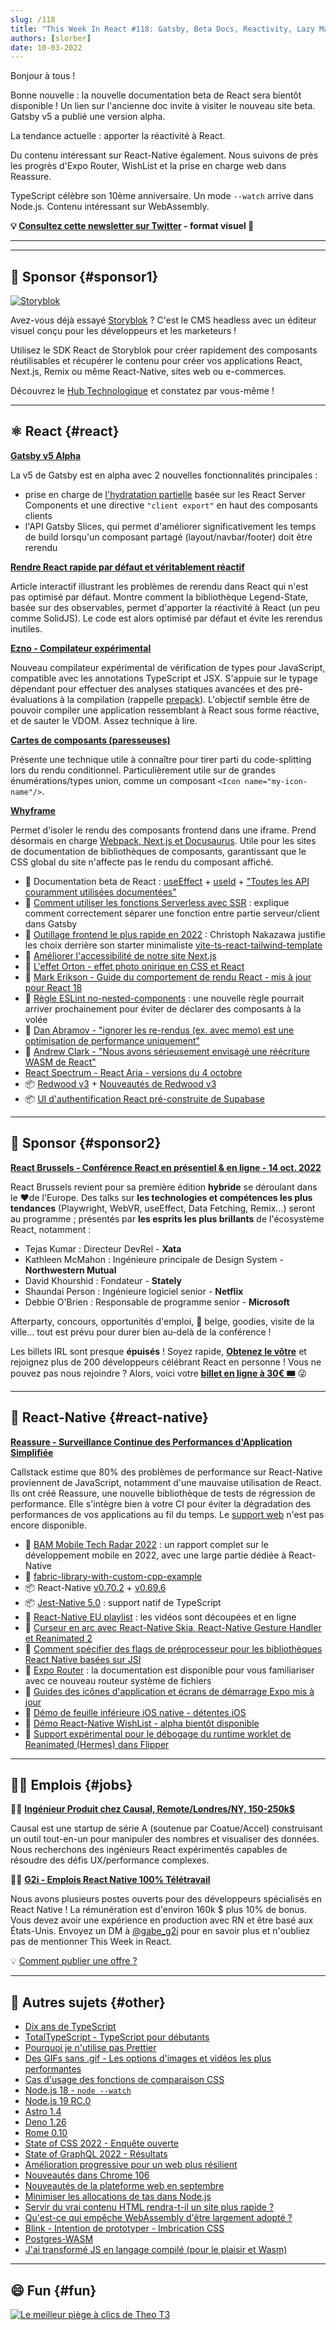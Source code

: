 ```yaml
---
slug: /118
title: "This Week In React #118: Gatsby, Beta Docs, Reactivity, Lazy Maps, Ezno, Whyframe, Reassure, Node.js, TypeScript, WASM..."
authors: [slorber]
date: 10-03-2022
---
```


Bonjour à tous !

Bonne nouvelle : la nouvelle documentation beta de React sera bientôt disponible ! Un lien sur l'ancienne doc invite à visiter le nouveau site beta. Gatsby v5 a publié une version alpha.

La tendance actuelle : apporter la réactivité à React.

Du contenu intéressant sur React-Native également. Nous suivons de près les progrès d'Expo Router, WishList et la prise en charge web dans Reassure.

TypeScript célèbre son 10ème anniversaire. Un mode `--watch` arrive dans Node.js. Contenu intéressant sur WebAssembly.

<!-- truncate -->

**💡 [Consultez cette newsletter sur Twitter](https://slo.im/thread) - format visuel 🎨**

---


<Support />

---

## 💸 Sponsor {#sponsor1}

[![Storyblok](/emails/issues/116/storyblok.png)](https://www.storyblok.com/?utm_source=thisweekinreact&utm_medium=display&utm_campaign=AWA_SPON_TWIREACT_TRA&utm_content=thisweekinreact_en)

Avez-vous déjà essayé [Storyblok](https://www.storyblok.com/?utm_source=thisweekinreact&utm_medium=display&utm_campaign=AWA_SPON_TWIREACT_TRA&utm_content=thisweekinreact_en) ? C'est le CMS headless avec un éditeur visuel conçu pour les développeurs et les marketeurs !

Utilisez le SDK React de Storyblok pour créer rapidement des composants réutilisables et récupérer le contenu pour créer vos applications React, Next.js, Remix ou même React-Native, sites web ou e-commerces.

Découvrez le [Hub Technologique](https://www.storyblok.com/technologies?utm_source=thisweekinreact&utm_medium=display&utm_campaign=AWA_SPON_TWIREACT_TRA&utm_content=thisweekinreact_en) et constatez par vous-même !

---

## ⚛️ React {#react}

**[Gatsby v5 Alpha](https://www.gatsbyjs.com/blog/gatsby-v5-alpha-is-here-and-its-pretty-exciting/)**

La v5 de Gatsby est en alpha avec 2 nouvelles fonctionnalités principales :

- prise en charge de [l'hydratation partielle](https://www.gatsbyjs.com/blog/a-look-at-partial-hydration-in-gatsby-5/) basée sur les React Server Components et une directive `"client export"` en haut des composants clients
- l'API Gatsby Slices, qui permet d'améliorer significativement les temps de build lorsqu'un composant partagé (layout/navbar/footer) doit être rerendu

**[Rendre React rapide par défaut et véritablement réactif](https://legendapp.com/open-source/legend-state/)**

Article interactif illustrant les problèmes de rerendu dans React qui n'est pas optimisé par défaut. Montre comment la bibliothèque Legend-State, basée sur des observables, permet d'apporter la réactivité à React (un peu comme SolidJS). Le code est alors optimisé par défaut et évite les rerendus inutiles.

**[Ezno - Compilateur expérimental](https://kaleidawave.github.io/posts/introducing-ezno/)**

Nouveau compilateur expérimental de vérification de types pour JavaScript, compatible avec les annotations TypeScript et JSX. S'appuie sur le typage dépendant pour effectuer des analyses statiques avancées et des pré-évaluations à la compilation (rappelle [prepack](https://prepack.io/)). L'objectif semble être de pouvoir compiler une application ressemblant à React sous forme réactive, et de sauter le VDOM. Assez technique à lire.

**[Cartes de composants (paresseuses)](https://julesblom.com/writing/lazy-component-maps)**

Présente une technique utile à connaître pour tirer parti du code-splitting lors du rendu conditionnel. Particulièrement utile sur de grandes énumérations/types union, comme un composant `<Icon name="my-icon-name"/>`.

**[Whyframe](https://whyframe.dev/)**

Permet d'isoler le rendu des composants frontend dans une iframe. Prend désormais en charge [Webpack, Next.js et Docusaurus](https://twitter.com/bluwyoo/status/1576947013450539008). Utile pour les sites de documentation de bibliothèques de composants, garantissant que le CSS global du site n'affecte pas le rendu du composant affiché.

- 📖 Documentation beta de React : [useEffect](https://twitter.com/dan_abramov/status/1575320847279071232) + [useId](https://twitter.com/dan_abramov/status/1577283961763467265) + ["Toutes les API couramment utilisées documentées"](https://twitter.com/dan_abramov/status/1575367224541560833)
- 📜 [Comment utiliser les fonctions Serverless avec SSR](https://paulie.dev/posts/2022/09/how-to-use-serverless-fucntions-with-ssr/) : explique comment correctement séparer une fonction entre partie serveur/client dans Gatsby
- 📜 [Outillage frontend le plus rapide en 2022](https://cpojer.net/posts/fastest-frontend-tooling-in-2022) : Christoph Nakazawa justifie les choix derrière son starter minimaliste [vite-ts-react-tailwind-template](https://github.com/cpojer/vite-ts-react-tailwind-template)
- 📜 [Améliorer l'accessibilité de notre site Next.js](https://vercel.com/blog/improving-the-accessibility-of-our-nextjs-site)
- 📜 [L'effet Orton - effet photo onirique en CSS et React](https://mikebifulco.com/posts/orton-effect-css-react)
- 📜 [Mark Erikson - Guide du comportement de rendu React - mis à jour pour React 18](https://twitter.com/acemarke/status/1577301648850014210)
- 🚧 [Règle ESLint no-nested-components](https://github.com/facebook/react/pull/25360) : une nouvelle règle pourrait arriver prochainement pour éviter de déclarer des composants à la volée
- 🧵 [Dan Abramov - "ignorer les re-rendus (ex. avec memo) est une optimisation de performance uniquement"](https://twitter.com/dan_abramov/status/1575553047408902147)
- 🧵 [Andrew Clark - "Nous avons sérieusement envisagé une réécriture WASM de React"](https://twitter.com/acdlite/status/1576302675766804480)
- [React Spectrum - React Aria - versions du 4 octobre](https://twitter.com/devongovett/status/1577370727849680896)
- 📦 [Redwood v3](https://community.redwoodjs.com/t/redwood-3-0-0-is-now-available/3989) + [Nouveautés de Redwood v3](https://www.youtube.com/watch?v=o9LFWOxMlTs)
- 📦 [UI d'authentification React pré-construite de Supabase](https://twitter.com/supabase/status/1577215238792916992)

<SubscribeFormEmbed />

---

## 💸 Sponsor {#sponsor2}

[**React Brussels - Conférence React en présentiel & en ligne - 14 oct. 2022**](https://www.react.brussels/)

React Brussels revient pour sa première édition **hybride** se déroulant dans le ❤️de l'Europe. Des talks sur **les technologies et compétences les plus tendances** (Playwright, WebVR, useEffect, Data Fetching, Remix…) seront au programme ; présentés par **les esprits les plus brillants** de l'écosystème React, notamment :

- Tejas Kumar : Directeur DevRel - **Xata**
- Kathleen McMahon : Ingénieure principale de Design System - **Northwestern Mutual**
- David Khourshid : Fondateur - **Stately**
- Shaundai Person : Ingénieure logiciel senior - **Netflix**
- Debbie O'Brien : Responsable de programme senior - **Microsoft**

Afterparty, concours, opportunités d'emploi, 🍺 belge, goodies, visite de la ville... tout est prévu pour durer bien au-delà de la conférence !

Les billets IRL sont presque **épuisés** ! Soyez rapide, **[Obtenez le vôtre](https://ti.to/bejs/react-brussels-2022/with/in-person-ticket-copy,group-3-tickets-20,group-4-tickets-25,group-5-tickets-30,student-junior-pass?source=undefined)** et rejoignez plus de 200 développeurs célébrant React en personne ! Vous ne pouvez pas nous rejoindre ? Alors, voici votre [**billet en ligne à 30€ 🎟**](https://ti.to/bejs/react-brussels-2022/discount/online_lastweek) 😜

---

## 📱 React-Native {#react-native}

**[Reassure - Surveillance Continue des Performances d'Application Simplifiée](https://www.callstack.com/blog/app-performance-monitoring)**

Callstack estime que 80% des problèmes de performance sur React-Native proviennent de JavaScript, notamment d'une mauvaise utilisation de React. Ils ont créé Reassure, une nouvelle bibliothèque de tests de régression de performance. Elle s'intègre bien à votre CI pour éviter la dégradation des performances de vos applications au fil du temps. Le [support web](https://github.com/callstack/reassure/issues/39) n'est pas encore disponible.

- 📒 [BAM Mobile Tech Radar 2022](https://www.bam.tech/en-tech-radar) : un rapport complet sur le développement mobile en 2022, avec une large partie dédiée à React-Native
- 🔗 [fabric-library-with-custom-cpp-example](https://github.com/callstack/fabric-library-with-custom-cpp-example/)
- 📦 React-Native [v0.70.2](https://twitter.com/Kelset/status/1577262972396744704) + [v0.69.6](https://twitter.com/titozzz/status/1574744371865346049)
- 📦 [Jest-Native 5.0](https://github.com/testing-library/jest-native/releases) : support natif de TypeScript
- 🎥 [React-Native EU playlist](https://www.youtube.com/watch?v=7QeINTWLUkc&list=PLZ3MwD-soTTE-qcA0MrcvZBdmkHJSIjJX) : les vidéos sont découpées et en ligne
- 🎥 [Curseur en arc avec React-Native Skia, React-Native Gesture Handler et Reanimated 2](https://www.youtube.com/watch?v=fWLyKzEXaJI)
- 📜 [Comment spécifier des flags de préprocesseur pour les bibliothèques React Native basées sur JSI](https://dev.to/craftzdog/how-to-specify-pre-processor-flags-to-the-jsi-based-react-native-libraries-51m5)
- 📖 [Expo Router](https://expo.github.io/router/) : la documentation est disponible pour vous familiariser avec ce nouveau routeur système de fichiers
- 📖 [Guides des icônes d'application et écrans de démarrage Expo mis à jour](https://twitter.com/amanhimself/status/1575589181237043200)
- 🎨 [Démo de feuille inférieure iOS native - détentes iOS](https://twitter.com/FernandoTheRojo/status/1575247583634935808)
- 🎨 [Démo React-Native WishList - alpha bientôt disponible](https://twitter.com/margelo_io/status/1576887456024043520)
- 🎨 [Support expérimental pour le débogage du runtime worklet de Reanimated (Hermes) dans Flipper](https://twitter.com/swmansion/status/1577308811890610176)

---

## 🧑‍💻 Emplois {#jobs}

🧑‍💼 [**Ingénieur Produit chez Causal, Remote/Londres/NY, 150-250k$**](https://jobs.lever.co/causal-app/4acaafbe-ef3d-45a6-bbe6-687c022d727c?lever-origin=applied&lever-source%5B%5D=thisweekinreact.com)

Causal est une startup de série A (soutenue par Coatue/Accel) construisant un outil tout-en-un pour manipuler des nombres et visualiser des données. Nous recherchons des ingénieurs React expérimentés capables de résoudre des défis UX/performance complexes.

🧑‍💼 [**G2i - Emplois React Native 100% Télétravail**](https://twitter.com/gabe_g2i/status/1563204813881425926?s=20&t=ArRLC77BpRwXXCdx8fnUqw)

Nous avons plusieurs postes ouverts pour des développeurs spécialisés en React Native ! La rémunération est d'environ 160k $ plus 10% de bonus. Vous devez avoir une expérience en production avec RN et être basé aux États-Unis. Envoyez un DM à [@gabe_g2i](https://twitter.com/gabe_g2i) pour en savoir plus et n'oubliez pas de mentionner This Week in React.

💡 [Comment publier une offre ?](https://thisweekinreact.com/sponsor)

---

## 🔀 Autres sujets {#other}

- [Dix ans de TypeScript](https://devblogs.microsoft.com/typescript/ten-years-of-typescript)
- [TotalTypeScript - TypeScript pour débutants](https://www.totaltypescript.com/tutorials/beginners-typescript)
- [Pourquoi je n'utilise pas Prettier](https://antfu.me/posts/why-not-prettier)
- [Des GIFs sans .gif - Les options d'images et vidéos les plus performantes](https://css-tricks.com/gifs-without-the-gif-the-most-performant-image-and-video-options-right-now/)
- [Cas d'usage des fonctions de comparaison CSS](https://ishadeed.com/article/use-cases-css-comparison-functions/)
- [Node.js 18 - `node --watch`](https://github.com/nodejs/node/pull/44366)
- [Node.js 19 RC.0](https://twitter.com/ruyadorno/status/1575628377372823552)
- [Astro 1.4](https://astro.build/blog/astro-140/)
- [Deno 1.26](https://deno.com/blog/v1.26)
- [Rome 0.10](https://twitter.com/rometools/status/1577296196502278150)
- [State of CSS 2022 - Enquête ouverte](https://stateofcss.com/en-us/)
- [State of GraphQL 2022 - Résultats](https://2022.stateofgraphql.com/en-US/)
- [Amélioration progressive pour un web plus résilient](https://jjenzz.com/progressively-enhance-for-a-more-resilient-web)
- [Nouveautés dans Chrome 106](https://developer.chrome.com/blog/new-in-chrome-106/)
- [Nouveautés de la plateforme web en septembre](https://web.dev/web-platform-09-2022/)
- [Minimiser les allocations de tas dans Node.js](https://blog.appsignal.com/2022/09/28/minimize-heap-allocations-in-nodejs.html)
- [Servir du vrai contenu HTML rendra-t-il un site plus rapide ?](https://blog.webpagetest.org/posts/will-html-content-make-site-faster/)
- [Qu'est-ce qui empêche WebAssembly d'être largement adopté ?](https://thenewstack.io/whats-stopping-webassembly-from-widespread-adoption/)
- [Blink - Intention de prototyper - Imbrication CSS](https://twitter.com/intenttoship/status/1576951638325186565)
- [Postgres-WASM](https://supabase.com/blog/postgres-wasm)
- [J'ai transformé JS en langage compilé (pour le plaisir et Wasm)](https://surma.dev/things/compile-js/)

---

## 😄 Fun {#fun}

[![Le meilleur piège à clics de Theo T3](/emails/issues/118/meme.png)](https://twitter.com/t3dotgg/status/1576467328606253057)